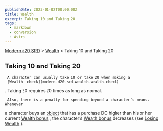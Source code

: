 ```yaml
---
publishDate: 2023-01-02T00:00:00Z
title: Wealth
excerpt: Taking 10 and Taking 20
tags:
  - markdown
  - conversion
  - Astro
---
```


[Modern d20 SRD](/#modernD20) > [Wealth](modern-d20-srd-wealth-index) > Taking 10 and Taking 20

## Taking 10 and Taking 20




     A character can usually take 10 or take 20 when making a
     [Wealth  check](modern-d20-srd-wealth-wealth-check)
. Taking 20 requires 20 times as long as normal.

     Also, there is a penalty for spending beyond a character’s means. Whenever

a character buys an
[object](modern-d20-srd-equipment-equipment-general)
that
has a purchase DC higher than his or her current
[Wealth bonus](modern-d20-srd-wealth-wealth-bonus)
, the character’s
[Wealth bonus](modern-d20-srd-wealth-wealth-bonus)
decreases (see
[Losing Wealth](modern-d20-srd-wealth-losing-wealth)
).
